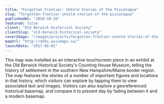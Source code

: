 ```yaml
---
title: "Forgotten Frontier: Untold Stories of the Piscataqua"
slug: "forgotten-frontier-untold-stories-of-the-piscataqua"
publishedAt: "2020-10-26"
featured: false
client: "Old Berwick Historical Society"
clientSlug: "old-berwick-historical-society"
coverImage: "/images/projects/forgotten-frontier-untold-stories-of-the-piscataqua-cover.png"
mapUrl: "http://obhs.axismaps.io/"
launchDate: "2017-05-01"
---
```


This map was installed as an interactive touchscreen piece in an exhibit at the Old Berwick Historical Society's Counting House Museum, telling the history of settlement in the southern New Hampshire/Maine border region. The map features the stories of a number of important figures and locations in that history, which visitors can explore by tapping them to view associated text and images. Visitors can also explore a georeferenced historical basemap, and compare it to present day by fading between it and a modern basemap.
